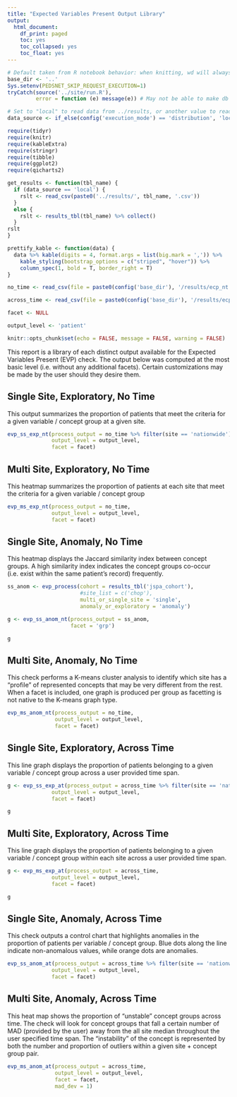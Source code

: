 ```yaml
---
title: "Expected Variables Present Output Library"
output:
  html_document:
    df_print: paged
    toc: yes
    toc_collapsed: yes
    toc_float: yes
---
```


```r
# Default taken from R notebook behavior: when knitting, wd will always be location of notebook
base_dir <- '..'
Sys.setenv(PEDSNET_SKIP_REQUEST_EXECUTION=1)
tryCatch(source('../site/run.R'),
         error = function (e) message(e)) # May not be able to make db connection

# Set to "local" to read data from ../results, or another value to read from db
data_source <- if_else(config('execution_mode') == 'distribution', 'local', 'not_local')

require(tidyr)
require(knitr)
require(kableExtra)
require(stringr)
require(tibble)
require(ggplot2)
require(qicharts2)

get_results <- function(tbl_name) {
  if (data_source == 'local') {
    rslt <- read_csv(paste0('../results/', tbl_name, '.csv'))
  }
  else {
    rslt <- results_tbl(tbl_name) %>% collect()
  }
rslt
}

prettify_kable <- function(data) {
  data %>% kable(digits = 4, format.args = list(big.mark = ',')) %>%
    kable_styling(bootstrap_options = c("striped", "hover")) %>%
    column_spec(1, bold = T, border_right = T)
}

no_time <- read_csv(file = paste0(config('base_dir'), '/results/ecp_nt.csv'))

across_time <- read_csv(file = paste0(config('base_dir'), '/results/ecp_at.csv'))

facet <- NULL

output_level <- 'patient'

knitr::opts_chunk$set(echo = FALSE, message = FALSE, warning = FALSE)

```

This report is a library of each distinct output available for the Expected Variables Present (EVP) check. The output below was computed at the most basic level (i.e. without any additional facets). Certain customizations may be made by the user should they desire them.

## Single Site, Exploratory, No Time

This output summarizes the proportion of patients that meet the criteria for a given variable / concept group at a given site.

```r

evp_ss_exp_nt(process_output = no_time %>% filter(site == 'nationwide'),
              output_level = output_level,
              facet = facet)

```

## Multi Site, Exploratory, No Time

This heatmap summarizes the proportion of patients at each site that meet the criteria for a given variable / concept group

```r

evp_ms_exp_nt(process_output = no_time,
              output_level = output_level,
              facet = facet)

```

## Single Site, Anomaly, No Time

This heatmap displays the Jaccard similarity index between concept groups. A high similarity index indicates the concept groups co-occur (i.e. exist within the same patient's record) frequently.

```r

ss_anom <- evp_process(cohort = results_tbl('jspa_cohort'),
                       #site_list = c('chop'),
                       multi_or_single_site = 'single',
                       anomaly_or_exploratory = 'anomaly')

g <- evp_ss_anom_nt(process_output = ss_anom,
                    facet = 'grp')

g

```

## Multi Site, Anomaly, No Time

This check performs a K-means cluster analysis to identify which site has a "profile" of represented concepts that may be very different from the rest. When a facet is included, one graph is produced per group as facetting is not native to the K-means graph type.

```r

evp_ms_anom_nt(process_output = no_time,
               output_level = output_level,
               facet = facet)

```

## Single Site, Exploratory, Across Time

This line graph displays the proportion of patients belonging to a given variable / concept group across a user provided time span.

```r

g <- evp_ss_exp_at(process_output = across_time %>% filter(site == 'nationwide'),
              output_level = output_level,
              facet = facet)

g

```

## Multi Site, Exploratory, Across Time

This line graph displays the proportion of patients belonging to a given variable / concept group within each site across a user provided time span.

```r

g <- evp_ms_exp_at(process_output = across_time,
              output_level = output_level,
              facet = facet)

g
```

## Single Site, Anomaly, Across Time

This check outputs a control chart that highlights anomalies in the proportion of patients per variable / concept group. Blue dots along the line indicate non-anomalous values, while orange dots are anomalies.

```r

evp_ss_anom_at(process_output = across_time %>% filter(site == 'nationwide'),
              output_level = output_level,
              facet = facet)

```

## Multi Site, Anomaly, Across Time

This heat map shows the proportion of "unstable" concept groups across time. The check will look for concept groups that fall a certain number of MAD (provided by the user) away from the all site median throughout the user specified time span. The "instability" of the concept is represented by both the number and proportion of outliers within a given site + concept group pair.

```r

evp_ms_anom_at(process_output = across_time,
               output_level = output_level,
               facet = facet,
               mad_dev = 1)

```